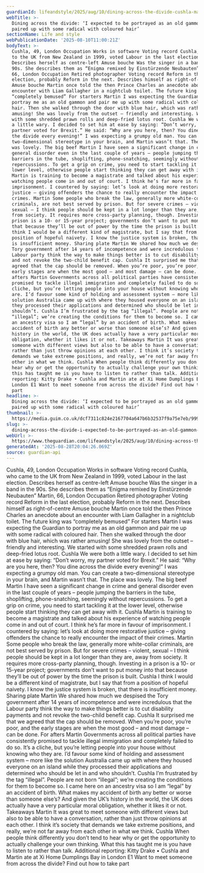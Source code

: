 ```yaml
---
guardianId: lifeandstyle/2025/aug/10/dining-across-the-divide-cushla-martin
webTitle: >-
  Dining across the divide: ‘I expected to be portrayed as an old gammon and
  paired up with some radical with coloured hair’
sectionName: Life and style
webPublicationDate: '2025-08-10T11:00:21Z'
bodyText: >-
  Cushla, 49, London Occupation Works in software Voting record Cushla, who came
  to the UK from New Zealand in 1999, voted Labour in the last election.
  Describes herself as centre-left Amuse bouche Was the singer in a band in the
  90s. She describes them as “Enigma remixed by Einstürzende Neubauten” Martin,
  66, London Occupation Retired photographer Voting record Reform in the last
  election, probably Reform in the next. Describes himself as right-of-centre
  Amuse bouche Martin once told the then Prince Charles an anecdote about an
  encounter with Liam Gallagher in a nightclub toilet. The future king was
  “completely bemused” For starters Martin I was expecting the Guardian to
  portray me as an old gammon and pair me up with some radical with coloured
  hair. Then she walked through the door with blue hair, which was rather
  amusing! She was lovely from the outset – friendly and interesting. We started
  with some shredded prawn rolls and deep-fried lotus root. Cushla We were both
  a little wary. I decided to set him at ease by saying: “Don’t worry, my
  partner voted for Brexit.” He said: “Why are you here, then? You dine across
  the divide every evening!” I was expecting a grumpy old man. You can create a
  two-dimensional stereotype in your brain, and Martin wasn’t that. The place
  was lovely. The big beef Martin I have seen a significant change in crime and
  general disorder even in the last couple of years – people jumping the
  barriers in the tube, shoplifting, phone-snatching, seemingly without
  repercussions. To get a grip on crime, you need to start tackling it at the
  lower level, otherwise people start thinking they can get away with it. Cushla
  Martin is training to become a magistrate and talked about his experience of
  watching people come in and out of court. I think he’s far more in favour of
  imprisonment. I countered by saying: let’s look at doing more restorative
  justice – giving offenders the chance to really encounter the impact of their
  crimes. Martin Some people who break the law, generally more white-collar
  criminals, are not best served by prison. But for severe crimes – violent,
  sexual – I think people should be kept in a lot longer than they are, away
  from society. It requires more cross-party planning, though. Investing in a
  prison is a 10- or 15-year project; governments don’t want to put money into
  that because they’ll be out of power by the time the prison is built. Cushla I
  think I would be a different kind of magistrate, but I say that from a
  position of hopeful naivety. I know the justice system is broken, that there
  is insufficient money. Sharing plate Martin We shared how much we despised the
  Tory government after 14 years of incompetence and were incredulous that the
  Labour party think the way to make things better is to cut disability payments
  and not revoke the two-child benefit cap. Cushla It surprised me that we
  agreed that the cap should be removed. When you’re poor, you’re poor, and the
  early stages are when the most good – and most damage – can be done. For
  afters Martin Governments across all political parties have consistently
  promised to tackle illegal immigration and completely failed to do so. It’s a
  cliche, but you’re letting people into your house without knowing who they
  are. I’d favour some kind of holding and assessment system – more like the
  solution Australia came up with where they housed everyone on an island while
  they processed their applications and determined who should be let in and who
  shouldn’t. Cushla I’m frustrated by the tag “illegal”. People are not born
  “illegal”; we’re creating the conditions for them to become so. I came here on
  an ancestry visa so I am “legal” by an accident of birth. What makes my
  accident of birth any better or worse than someone else’s? And given the UK’s
  history in the world, the UK does actually have a very particular moral
  obligation, whether it likes it or not. Takeaways Martin It was great to meet
  someone with different views but also to be able to have a conversation,
  rather than just throw opinions at each other. I think it’s society that
  demands we take extreme positions, and really, we’re not far away from each
  other in what we think. Cushla When people think differently you don’t tend to
  hear why or get the opportunity to actually challenge your own thinking. What
  this has taught me is you have to listen to rather than talk. Additional
  reporting: Kitty Drake • Cushla and Martin ate at Xi Home Dumplings Bay in
  London E1 Want to meet someone from across the divide? Find out how to take
  part
headline: >-
  Dining across the divide: ‘I expected to be portrayed as an old gammon and
  paired up with some radical with coloured hair’
thumbnail: >-
  https://media.guim.co.uk/dcf7311c824e2167704a647b6b32537f9a75e7eb/999_220_6176_4941/500.jpg
slug: >-
  dining-across-the-divide-i-expected-to-be-portrayed-as-an-old-gammon-and-paired-up-with-some-radical-with-coloured-hair
webUrl: >-
  https://www.theguardian.com/lifeandstyle/2025/aug/10/dining-across-the-divide-cushla-martin
generatedAt: '2025-08-28T20:04:26.069Z'
source: guardian-api
---
```

Cushla, 49, London Occupation Works in software Voting record Cushla, who came to the UK from New Zealand in 1999, voted Labour in the last election. Describes herself as centre-left Amuse bouche Was the singer in a band in the 90s. She describes them as “Enigma remixed by Einstürzende Neubauten” Martin, 66, London Occupation Retired photographer Voting record Reform in the last election, probably Reform in the next. Describes himself as right-of-centre Amuse bouche Martin once told the then Prince Charles an anecdote about an encounter with Liam Gallagher in a nightclub toilet. The future king was “completely bemused” For starters Martin I was expecting the Guardian to portray me as an old gammon and pair me up with some radical with coloured hair. Then she walked through the door with blue hair, which was rather amusing! She was lovely from the outset – friendly and interesting. We started with some shredded prawn rolls and deep-fried lotus root. Cushla We were both a little wary. I decided to set him at ease by saying: “Don’t worry, my partner voted for Brexit.” He said: “Why are you here, then? You dine across the divide every evening!” I was expecting a grumpy old man. You can create a two-dimensional stereotype in your brain, and Martin wasn’t that. The place was lovely. The big beef Martin I have seen a significant change in crime and general disorder even in the last couple of years – people jumping the barriers in the tube, shoplifting, phone-snatching, seemingly without repercussions. To get a grip on crime, you need to start tackling it at the lower level, otherwise people start thinking they can get away with it. Cushla Martin is training to become a magistrate and talked about his experience of watching people come in and out of court. I think he’s far more in favour of imprisonment. I countered by saying: let’s look at doing more restorative justice – giving offenders the chance to really encounter the impact of their crimes. Martin Some people who break the law, generally more white-collar criminals, are not best served by prison. But for severe crimes – violent, sexual – I think people should be kept in a lot longer than they are, away from society. It requires more cross-party planning, though. Investing in a prison is a 10- or 15-year project; governments don’t want to put money into that because they’ll be out of power by the time the prison is built. Cushla I think I would be a different kind of magistrate, but I say that from a position of hopeful naivety. I know the justice system is broken, that there is insufficient money. Sharing plate Martin We shared how much we despised the Tory government after 14 years of incompetence and were incredulous that the Labour party think the way to make things better is to cut disability payments and not revoke the two-child benefit cap. Cushla It surprised me that we agreed that the cap should be removed. When you’re poor, you’re poor, and the early stages are when the most good – and most damage – can be done. For afters Martin Governments across all political parties have consistently promised to tackle illegal immigration and completely failed to do so. It’s a cliche, but you’re letting people into your house without knowing who they are. I’d favour some kind of holding and assessment system – more like the solution Australia came up with where they housed everyone on an island while they processed their applications and determined who should be let in and who shouldn’t. Cushla I’m frustrated by the tag “illegal”. People are not born “illegal”; we’re creating the conditions for them to become so. I came here on an ancestry visa so I am “legal” by an accident of birth. What makes my accident of birth any better or worse than someone else’s? And given the UK’s history in the world, the UK does actually have a very particular moral obligation, whether it likes it or not. Takeaways Martin It was great to meet someone with different views but also to be able to have a conversation, rather than just throw opinions at each other. I think it’s society that demands we take extreme positions, and really, we’re not far away from each other in what we think. Cushla When people think differently you don’t tend to hear why or get the opportunity to actually challenge your own thinking. What this has taught me is you have to listen to rather than talk. Additional reporting: Kitty Drake • Cushla and Martin ate at Xi Home Dumplings Bay in London E1 Want to meet someone from across the divide? Find out how to take part
